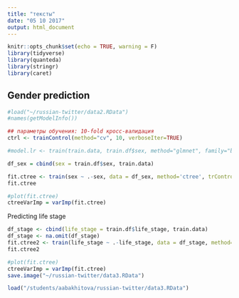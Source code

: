 ```yaml
---
title: "тексты"
date: "05 10 2017"
output: html_document
---
```


```r
knitr::opts_chunk$set(echo = TRUE, warning = F)
library(tidyverse)
library(quanteda)
library(stringr)
library(caret)
```

## Gender prediction
```r
#load("~/russian-twitter/data2.RData")
#names(getModelInfo())

## параметры обучения: 10-fold кросс-валидация
ctrl <- trainControl(method="cv", 10, verboseIter=TRUE)

#model.lr <- train(train.data, train.df$sex, method="glmnet", family="binomial", trControl=ctrl)

df_sex = cbind(sex = train.df$sex, train.data) 

fit.ctree <- train(sex ~ .-sex, data = df_sex, method='ctree', trControl=ctrl)
fit.ctree

#plot(fit.ctree)
ctreeVarImp = varImp(fit.ctree)
```

Predicting life stage
```r
df_stage <- cbind(life_stage = train.df$life_stage, train.data) 
df_stage <- na.omit(df_stage)
fit.ctree2 <- train(life_stage ~ .-life_stage, data = df_stage, method='ctree', trControl=ctrl)
fit.ctree2

#plot(fit.ctree)
ctreeVarImp = varImp(fit.ctree)
save.image("~/russian-twitter/data3.RData")
```


```r
load("/students/aabakhitova/russian-twitter/data3.RData")
```

